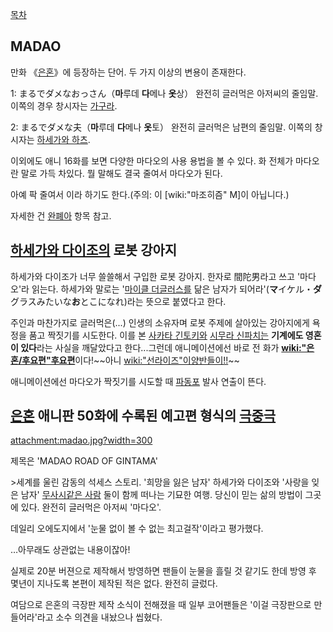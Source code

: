[[목차]]

== MADAO ==
만화 《[[은혼]]》에 등장하는 단어. 두 가지 이상의 변용이 존재한다.

1: まるでダメなおっさん（'''마'''루데 '''다'''메나 '''옷'''상）
완전히 글러먹은 아저씨의 줄임말. 이쪽의 경우 창시자는 [[가구라]].

2: まるでダメな夫（'''마'''루데 '''다'''메나 '''옷'''토）
완전히 글러먹은 남편의 줄임말. 이쪽의 창시자는 [[하세가와 하츠]].

이외에도 애니 16화를 보면 다양한 마다오의 사용 용법을 볼 수 있다. 화 전체가 마다오란 말로 가득 차있다. 뭘 말해도 결국 줄여서 마다오가 된다.

아예 팍 줄여서 {{{+2 M }}}이라 하기도 한다.(주의: 이 [wiki:"마조히즘" M]이 아닙니다.)

자세한 건 [[완폐아]] 항목 참고.

== [[하세가와 다이조]]의 로봇 강아지 ==
하세가와 다이조가 너무 쓸쓸해서 구입한 로봇 강아지. 한자로 間陀男라고 쓰고 '마다오'라 읽는다.
하세가와 말로는 '[[마이클 더글러스]]를 닮은 남자가 되어라'('''マ'''イケル・'''ダ'''グラスみたいな'''お'''とこになれ)라는 뜻으로 붙였다고 한다.

주인과 마찬가지로 글러먹은(...) 인생의 소유자며 로봇 주제에 살아있는 강아지에게 욕정을 품고 짝짓기를 시도한다. 이를 본 [[사카타 긴토키]]와 [[시무라 신파치]]는 '''기계에도 영혼이 있다'''라는 사실을 깨달았다고 한다...그런데 애니메이션에선 바로 전 화가 '''[[wiki:"은혼/후요편"후요편]]'''이다!~~아니 [[wiki:"선라이즈"이양반들이!!]]~~

애니메이션에선 마다오가 짝짓기를 시도할 때 [[파동포]] 발사 연출이 뜬다.

== [[은혼]] 애니판 50화에 수록된 예고편 형식의 [[극중극]] ==
attachment:madao.jpg?width=300

제목은 'MADAO ROAD OF GINTAMA'

>세계를 울린 감동의 석세스 스토리. '희망을 잃은 남자' 하세가와 다이조와 '사랑을 잊은 남자' [[무사시같은 사람]] 둘이 함께 떠나는 기묘한 여행. 당신이 믿는 삶의 방법이 그곳에 있다. 완전히 글러먹은 아저씨 '마다오'.

데일리 오에도지에서 '눈물 없이 볼 수 없는 최고걸작'이라고 평가했다.

…아무래도 상관없는 내용이잖아!

실제로 20분 버젼으로 제작해서 방영하면 팬들이 눈물을 흘릴 것 같기도 한데 방영 후 몇년이 지나도록 본편이 제작된 적은 없다. 완전히 글렀다.

여담으로 은혼의 극장판 제작 소식이 전해졌을 때 일부 코어팬들은 '이걸 극장판으로 만들어라'라고 소수 의견을 내놨으나 씹혔다.
